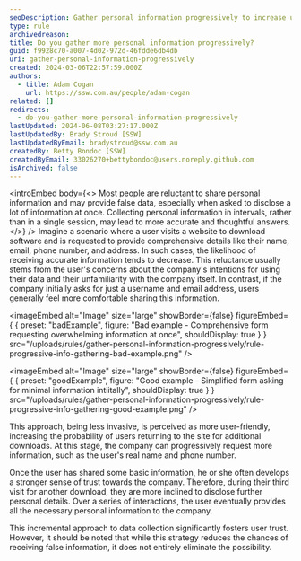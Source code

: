 ```yaml
---
seoDescription: Gather personal information progressively to increase user trust and accuracy by collecting minimal details initially and gradually requesting more information.
type: rule
archivedreason:
title: Do you gather more personal information progressively?
guid: f9928c70-a007-4d02-972d-46fdde6db4db
uri: gather-personal-information-progressively
created: 2024-03-06T22:57:59.000Z
authors:
  - title: Adam Cogan
    url: https://ssw.com.au/people/adam-cogan
related: []
redirects:
  - do-you-gather-more-personal-information-progressively
lastUpdated: 2024-06-08T03:27:17.000Z
lastUpdatedBy: Brady Stroud [SSW]
lastUpdatedByEmail: bradystroud@ssw.com.au
createdBy: Betty Bondoc [SSW]
createdByEmail: 33026270+bettybondoc@users.noreply.github.com
isArchived: false
---
```


<introEmbed
  body={<>
Most people are reluctant to share personal information and may provide false data, especially when asked to disclose a lot of information at once. Collecting personal information in intervals, rather than in a single session, may lead to more accurate and thoughtful answers.
  </>}
/>
Imagine a scenario where a user visits a website to download software and is requested to provide comprehensive details like their name, email, phone number, and address. In such cases, the likelihood of receiving accurate information tends to decrease. This reluctance usually stems from the user's concerns about the company's intentions for using their data and their unfamiliarity with the company itself. In contrast, if the company initially asks for just a username and email address, users generally feel more comfortable sharing this information.

<imageEmbed
  alt="Image"
  size="large"
  showBorder={false}
  figureEmbed={ {
    preset: "badExample",
    figure: "Bad example - Comprehensive form requesting overwhelming information at once",
    shouldDisplay: true
  } }
  src="/uploads/rules/gather-personal-information-progressively/rule-progressive-info-gathering-bad-example.png"
/>

<imageEmbed
  alt="Image"
  size="large"
  showBorder={false}
  figureEmbed={ {
    preset: "goodExample",
    figure: "Good example - Simplified form asking for minimal information intiitally",
    shouldDisplay: true
  } }
  src="/uploads/rules/gather-personal-information-progressively/rule-progressive-info-gathering-good-example.png"
/>

This approach, being less invasive, is perceived as more user-friendly, increasing the probability of users returning to the site for additional downloads. At this stage, the company can progressively request more information, such as the user's real name and phone number.

Once the user has shared some basic information, he or she often develops a stronger sense of trust towards the company. Therefore, during their third visit for another download, they are more inclined to disclose further personal details. Over a series of interactions, the user eventually provides all the necessary personal information to the company.

This incremental approach to data collection significantly fosters user trust. However, it should be noted that while this strategy reduces the chances of receiving false information, it does not entirely eliminate the possibility.
